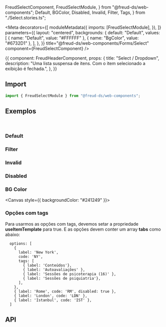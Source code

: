   FreudSelectComponent,
  FreudSelectModule,
} from "@freud-ds/web-components";
  Default,
  BGColor,
  Disabled,
  Invalid,
  Filter,
  Tags,
} from "./Select.stories.ts";

<Meta
  decorators={[
    moduleMetadata({
      imports: [FreudSelectModule],
    }),
  ]}
  parameters={{
    layout: "centered",
    backgrounds: {
      default: "Default",
      values: [
        { name: "Default", value: "#FFFFFF" },
        { name: "BgColor", value: "#6732D1" },
      ],
    },
  }}
  title="@freud-ds/web-components/Forms/Select"
  component={FreudSelectComponent}
/>

<Story name="Storyname-hidden">
  {{
    component: FreudHeaderComponent,
    props: {
      title: "Select / Dropdown",
      description:
        "Uma lista suspensa de itens. Com o item selecionado a exibição é fechada.",
    },
  }}
</Story>

## <a id="importing"></a>Import

```ts
import { FreudSelectModule } from "@freud-ds/web-components";
```

## <a id="exemplos"></a>Exemplos

<br />

### Default

<Canvas>
  <Story story={Default} />
</Canvas>

### Filter

<Canvas>
  <Story story={Filter} />
</Canvas>

### Invalid

<Canvas>
  <Story story={Invalid} />
</Canvas>

### Disabled

<Canvas>
  <Story story={Disabled} />
</Canvas>

### BG Color

<Canvas style={{ backgroundColor: "#241249" }}>
  <Story story={BGColor} />
</Canvas>

### Opções com tags

Para usarmos as opções com tags, devemos setar a propriedade **useItemTemplate** para true. E as opções devem conter um array **tabs** como abaixo:

```
  options: [
    {
      label: 'New York',
      code: 'NY',
      tags: [
        { label: 'Conteúdos'},
        { label: 'Autoavaliações' },
        { label: 'Sessões de psicoterapia (16)' },
        { label: 'Sessões de psiquiatria'},
      ],
    },
    { label: 'Rome', code: 'RM', disabled: true },
    { label: 'London', code: 'LDN' },
    { label: 'Istanbul', code: 'IST' },
  ]

```

<Canvas>
  <Story story={Tags} />
</Canvas>

## <a id="api"></a>API

<ArgsTable of={FreudSelectComponent} />
